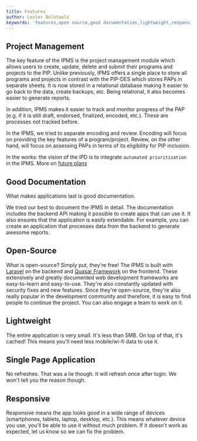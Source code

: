 ```yaml
---
title: Features
author: Lester Bolotaolo
keywords: 'features,open source,good documentation,lightweight,responsive'
---
```


## Project Management

The key feature of the IPMS is the project management module which allows users to create, update, delete and submit their programs and projects to the PIP. Unlike previously, IPMS offers a single place to store all programs and projects in contrast with the PIP-DES which stores PAPs in separate sheets. It is now stored in a relational database making it easier to go back to the data, create backups, etc. Being relational, it also becomes easier to generate reports.

In addition, IPMS makes it easier to track and monitor progress of the PAP (e.g. if it is still draft, endorsed, finalized, encoded, etc.). These are processes not tracked before.

In the IPMS, we tried to separate encoding and review. Encoding will focus on providing the key features of a program/project. Review, on the other hand, will focus on assessing PAPs in terms of its eligibility for PIP inclusion.

In the works: the vision of the IPD is to integrate `automated prioritization` in the IPMS. More on [future plans](/guide/future-plans)

## Good Documentation

What makes applications last is good documentation.

We tried our best to document the IPMS in detail. The documentation includes the backend API making it possible to create apps that can use it. It also ensures that the application is easily extendable. For example, you can create an application that processes data from the backend to generate awesome reports.

## Open-Source

What is open-source? Simply put, they're free! The IPMS is built with [Laravel](https://laravel.com/) on the backend and [Quasar Framework](https://quasar.dev/) on the frontend. These extensively and greatly documented web development frameworks are easy-to-learn and easy-to-use. They're also constantly updated with security fixes and new features. Since they're open-source, they're also really popular in the development community and therefore, it is easy to find people to continue the project. You can also engage a team to work on it.

## Lightweight

The entire application is very small. It's less than 5MB. On top of that, it's cached! This means you'll need less mobile/wi-fi data to use it.

## Single Page Application

No refreshes. That was a lie though. It will refresh once after login. We won't tell you the reason though.

## Responsive

Responsive means the app looks good in a wide range of devices (smartphones, tablets, laptop, desktop, etc.). This means whatever device you use, you'll be able to use it without much problem. If it doesn't work as expected, let us know so we can fix the problem.